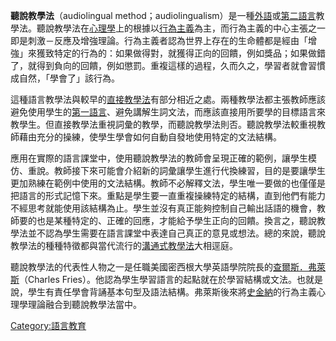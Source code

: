 '''聽說教學法'''（audiolingual method；audiolingualism）是一種[[外語|外語]]或[[第二語言|第二語言]]教學法。聽說教學法在[[心理學|心理學]]上的根據以[[行為主義|行為主義]]為主，而行為主義的中心主張之一即是刺激－反應及增強理論。行為主義者認為世界上存在的生命體都是經由「增強」來獲致特定的行為的：如果做得對，就獲得正向的回饋，例如獎品；如果做錯了，就得到負向的回饋，例如懲罰。重複這樣的過程，久而久之，學習者就會習慣成自然，「學會了」該行為。

這種語言教學法與較早的[[直接教學法|直接教學法]]有部分相近之處。兩種教學法都主張教師應該避免使用學生的[[第一語言|第一語言]]、避免講解生詞文法，而應該直接用所要學的目標語言來教學生。但直接教學法重視詞彙的教學，而聽說教學法則否。聽說教學法較重視教師藉由充分的操練，使學生學會如何自動自發地使用特定的文法結構。

應用在實際的語言課堂中，使用聽說教學法的教師會呈現正確的範例，讓學生模仿、重說。教師接下來可能會介紹新的詞彙讓學生進行代換練習，目的是要讓學生更加熟練在範例中使用的文法結構。教師不必解釋文法，學生唯一要做的也僅僅是把語言的形式記憶下來。重點是學生要一直重複操練特定的結構，直到他們有能力不經思考就能使用該結構為止。學生並沒有真正能夠控制自己輸出話語的機會，教師要的也是某種特定的、正確的回應，才能給予學生正向的回饋。換言之，聽說教學法並不認為學生需要在語言課堂中表達自己真正的意見或想法。總的來說，聽說教學法的種種特徵都與當代流行的[[溝通式教學法|溝通式教學法]]大相逕庭。

聽說教學法的代表性人物之一是任職美國密西根大學英語學院院長的[[查爾斯．弗萊斯|查爾斯．弗萊斯]]（Charles Fries）。他認為學生學習語言的起點就在於學習結構或文法。也就是說，學生有責任學會背誦基本句型及語法結構。弗萊斯後來將[[史金納|史金納]]的行為主義心理學理論融合到聽說教學法當中。
{{edu-stub}}

[[Category:語言教育|Category:語言教育]]